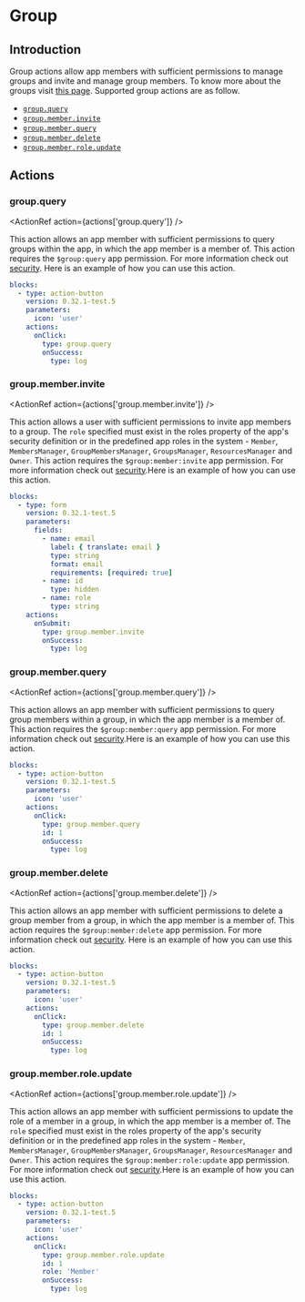 
# Group

## Introduction

Group actions allow app members with sufficient permissions to manage groups and invite and manage
group members. To know more about the groups visit [this page](../app/groups.md). Supported group
actions are as follow.

- [`group.query`](#groupquery)
- [`group.member.invite`](#groupmemberinvite)
- [`group.member.query`](#groupmemberquery)
- [`group.member.delete`](#groupmemberdelete)
- [`group.member.role.update`](#groupmemberroleupdate)

## Actions

### group.query<Side name="group.query" />

<ActionRef action={actions['group.query']} />

This action allows an app member with sufficient permissions to query groups within the app, in
which the app member is a member of. This action requires the `$group:query` app permission. For
more information check out [security](../app/security.md#permissions). Here is an example of how you
can use this action.

```yaml validate blocks-snippet
blocks:
  - type: action-button
    version: 0.32.1-test.5
    parameters:
      icon: 'user'
    actions:
      onClick:
        type: group.query
        onSuccess:
          type: log
```

### group.member.invite<Side name="group.member.invite" />

<ActionRef action={actions['group.member.invite']} />

This action allows a user with sufficient permissions to invite app members to a group. The `role`
specified must exist in the roles property of the app's security definition or in the predefined app
roles in the system - `Member`, `MembersManager`, `GroupMembersManager`, `GroupsManager`,
`ResourcesManager` and `Owner`. This action requires the `$group:member:invite` app permission. For
more information check out [security](../app/security.md#permissions).Here is an example of how you
can use this action.

```yaml validate blocks-snippet
blocks:
  - type: form
    version: 0.32.1-test.5
    parameters:
      fields:
        - name: email
          label: { translate: email }
          type: string
          format: email
          requirements: [required: true]
        - name: id
          type: hidden
        - name: role
          type: string
    actions:
      onSubmit:
        type: group.member.invite
        onSuccess:
          type: log
```

### group.member.query<Side name="group.member.query" />

<ActionRef action={actions['group.member.query']} />

This action allows an app member with sufficient permissions to query group members within a group,
in which the app member is a member of. This action requires the `$group:member:query` app
permission. For more information check out [security](../app/security.md#permissions).Here is an
example of how you can use this action.

```yaml validate blocks-snippet
blocks:
  - type: action-button
    version: 0.32.1-test.5
    parameters:
      icon: 'user'
    actions:
      onClick:
        type: group.member.query
        id: 1
        onSuccess:
          type: log
```

### group.member.delete<Side name="group.member.delete" />

<ActionRef action={actions['group.member.delete']} />

This action allows an app member with sufficient permissions to delete a group member from a group,
in which the app member is a member of. This action requires the `$group:member:delete` app
permission. For more information check out [security](../app/security.md#permissions). Here is an
example of how you can use this action.

```yaml validate blocks-snippet
blocks:
  - type: action-button
    version: 0.32.1-test.5
    parameters:
      icon: 'user'
    actions:
      onClick:
        type: group.member.delete
        id: 1
        onSuccess:
          type: log
```

### group.member.role.update<Side name="group.member.role.update" />

<ActionRef action={actions['group.member.role.update']} />

This action allows an app member with sufficient permissions to update the role of a member in a
group, in which the app member is a member of. The `role` specified must exist in the roles property
of the app's security definition or in the predefined app roles in the system - `Member`,
`MembersManager`, `GroupMembersManager`, `GroupsManager`, `ResourcesManager` and `Owner`. This
action requires the `$group:member:role:update` app permission. For more information check out
[security](../app/security.md#permissions).Here is an example of how you can use this action.

```yaml validate blocks-snippet
blocks:
  - type: action-button
    version: 0.32.1-test.5
    parameters:
      icon: 'user'
    actions:
      onClick:
        type: group.member.role.update
        id: 1
        role: 'Member'
        onSuccess:
          type: log
```
